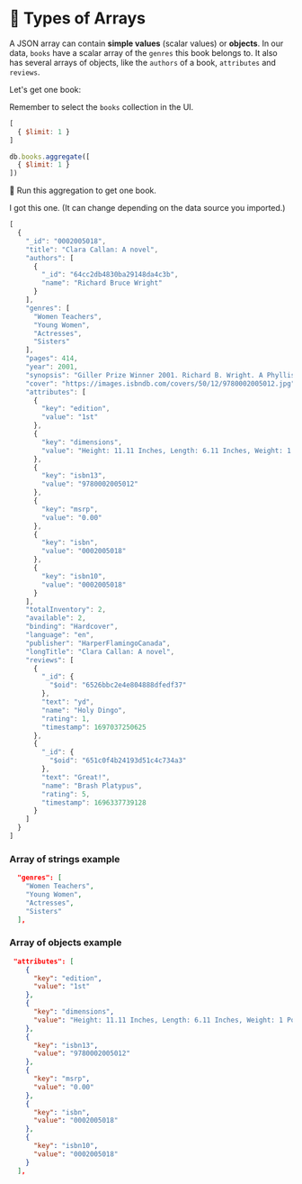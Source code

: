 
# 👐 Types of Arrays

A JSON array can contain __simple values__ (scalar values) or __objects__. In our data, `books` have a scalar array of the `genres` this book belongs to. It also has several arrays of objects, like the `authors` of a book, `attributes` and `reviews`.

Let's get one book:


<Tabs groupId="aggregations">
<TabItem value="atlas" label="Atlas UI">

Remember to select the `books` collection in the UI.

```js
[
  { $limit: 1 }
]
```
</TabItem>

<TabItem value="mongodb-shell" label="MongoDB Shell">

```js
db.books.aggregate([
  { $limit: 1 }
])
```
</TabItem>
</Tabs>

👐 Run this aggregation to get one book.

I got this one. (It can change depending on the data source you imported.)

```js
[
  {
    "_id": "0002005018",
    "title": "Clara Callan: A novel",
    "authors": [
      {
        "_id": "64cc2db4830ba29148da4c3b",
        "name": "Richard Bruce Wright"
      }
    ],
    "genres": [
      "Women Teachers",
      "Young Women",
      "Actresses",
      "Sisters"
    ],
    "pages": 414,
    "year": 2001,
    "synopsis": "Giller Prize Winner 2001. Richard B. Wright. A Phyllis Bruce Book.",
    "cover": "https://images.isbndb.com/covers/50/12/9780002005012.jpg",
    "attributes": [
      {
        "key": "edition",
        "value": "1st"
      },
      {
        "key": "dimensions",
        "value": "Height: 11.11 Inches, Length: 6.11 Inches, Weight: 1 Pounds, Width: 1.11 Inches"
      },
      {
        "key": "isbn13",
        "value": "9780002005012"
      },
      {
        "key": "msrp",
        "value": "0.00"
      },
      {
        "key": "isbn",
        "value": "0002005018"
      },
      {
        "key": "isbn10",
        "value": "0002005018"
      }
    ],
    "totalInventory": 2,
    "available": 2,
    "binding": "Hardcover",
    "language": "en",
    "publisher": "HarperFlamingoCanada",
    "longTitle": "Clara Callan: A novel",
    "reviews": [
      {
        "_id": {
          "$oid": "6526bbc2e4e804888dfedf37"
        },
        "text": "yd",
        "name": "Holy Dingo",
        "rating": 1,
        "timestamp": 1697037250625
      },
      {
        "_id": {
          "$oid": "651c0f4b24193d51c4c734a3"
        },
        "text": "Great!",
        "name": "Brash Platypus",
        "rating": 5,
        "timestamp": 1696337739128
      }
    ]
  }
]
```

### Array of strings example

```json
  "genres": [
    "Women Teachers",
    "Young Women",
    "Actresses",
    "Sisters"
  ],
```

### Array of objects example

```json
 "attributes": [
    {
      "key": "edition",
      "value": "1st"
    },
    {
      "key": "dimensions",
      "value": "Height: 11.11 Inches, Length: 6.11 Inches, Weight: 1 Pounds, Width: 1.11 Inches"
    },
    {
      "key": "isbn13",
      "value": "9780002005012"
    },
    {
      "key": "msrp",
      "value": "0.00"
    },
    {
      "key": "isbn",
      "value": "0002005018"
    },
    {
      "key": "isbn10",
      "value": "0002005018"
    }
  ],
```
